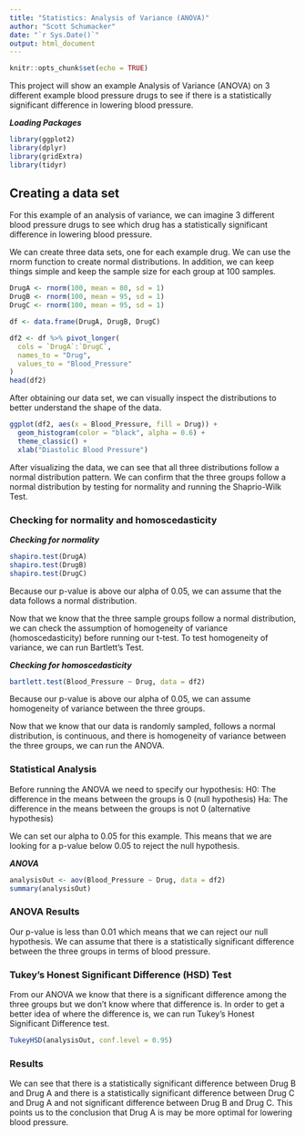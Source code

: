 ```yaml
---
title: "Statistics: Analysis of Variance (ANOVA)"
author: "Scott Schumacker"
date: "`r Sys.Date()`"
output: html_document
---
```


```r
knitr::opts_chunk$set(echo = TRUE)
```

This project will show an example Analysis of Variance (ANOVA) on 3 different example blood pressure drugs to see if there is a statistically significant difference in lowering blood pressure.

***Loading Packages***
```r
library(ggplot2)
library(dplyr)
library(gridExtra)
library(tidyr)
```

## Creating a data set
For this example of an analysis of variance, we can imagine 3 different blood pressure drugs to see which drug has a statistically significant difference in lowering blood pressure.

We can create three data sets, one for each example drug. We can use the rnorm function to create normal distributions. In addition, we can keep things simple and keep the sample size for each group at 100 samples.
```r
DrugA <- rnorm(100, mean = 80, sd = 1)
DrugB <- rnorm(100, mean = 95, sd = 1)
DrugC <- rnorm(100, mean = 95, sd = 1)

df <- data.frame(DrugA, DrugB, DrugC)

df2 <- df %>% pivot_longer(
  cols = `DrugA`:`DrugC`,
  names_to = "Drug",
  values_to = "Blood_Pressure"
)
head(df2)
```

After obtaining our data set, we can visually inspect the distributions to better understand the shape of the data.

```r
ggplot(df2, aes(x = Blood_Pressure, fill = Drug)) +
  geom_histogram(color = "black", alpha = 0.6) +
  theme_classic() +
  xlab("Diastolic Blood Pressure")
```

After visualizing the data, we can see that all three distributions follow a normal distribution pattern. We can confirm that the three groups follow a normal distribution by testing for normality and running the Shaprio-Wilk Test.

### Checking for normality and homoscedasticity

***Checking for normality***
```r
shapiro.test(DrugA)
shapiro.test(DrugB)
shapiro.test(DrugC)
```
Because our p-value is above our alpha of 0.05, we can assume that the data follows a normal distribution.

Now that we know that the three sample groups follow a normal distribution, we can check the assumption of homogeneity of variance (homoscedasticity) before running our t-test. To test homogeneity of variance, we can run Bartlett's Test.

***Checking for homoscedasticity***
```r
bartlett.test(Blood_Pressure ~ Drug, data = df2)
```
Because our p-value is above our alpha of 0.05, we can assume homogeneity of variance between the three groups.

Now that we know that our data is randomly sampled, follows a normal distribution, is continuous, and there is homogeneity of variance between the three groups, we can run the ANOVA.

### Statistical Analysis

Before running the ANOVA we need to specify our hypothesis:
H0: The difference in the means between the groups is 0 (null hypothesis)
Ha: The difference in the means between the groups is not 0 (alternative hypothesis)

We can set our alpha to 0.05 for this example. This means that we are looking for a p-value below 0.05 to reject the null hypothesis.

***ANOVA***
```r
analysisOut <- aov(Blood_Pressure ~ Drug, data = df2)
summary(analysisOut)
```
### ANOVA Results

Our p-value is less than 0.01 which means that we can reject our null hypothesis. We can assume that there is a statistically significant difference between the three groups in terms of blood pressure.

### Tukey's Honest Significant Difference (HSD) Test

From our ANOVA we know that there is a significant difference among the three groups but we don't know where that difference is. In order to get a better idea of where the difference is, we can run Tukey's Honest Significant Difference test.
```r
TukeyHSD(analysisOut, conf.level = 0.95)
```
### Results 

We can see that there is a statistically significant difference between Drug B and Drug A and there is a statistically significant difference between Drug C and Drug A and not significant difference between Drug B and Drug C. This points us to the conclusion that Drug A is may be more optimal for lowering blood pressure.